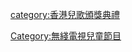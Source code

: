 {{Catnav|頁面分類|...|电视节目|香港電視節目|無綫電視節目}}
{{Catnav|頁面分類|...|香港電視台|無綫電視|無綫電視節目}}

[[category:香港兒歌頒獎典禮|category:香港兒歌頒獎典禮]]
[[Category:無綫電視兒童節目‎|Category:無綫電視兒童節目‎]]